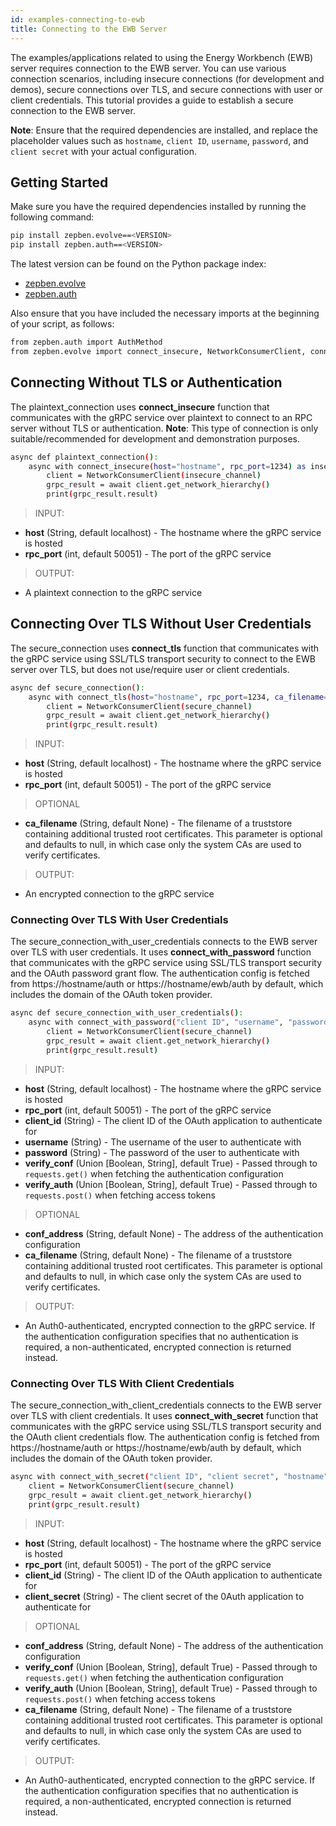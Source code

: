 ```yaml
---
id: examples-connecting-to-ewb
title: Connecting to the EWB Server
---
```



The examples/applications related to using the Energy Workbench (EWB) server requires connection to the EWB server. You can use various connection scenarios,
including insecure connections (for development and demos), secure connections over TLS, and secure connections with user or client credentials.
This tutorial provides a guide to establish a secure connection to the EWB server.

**Note**: Ensure that the required dependencies are installed, and replace the placeholder values such as `hostname`, `client ID`, `username`, `password`, and `client secret` with your actual configuration.

## Getting Started

Make sure you have the required dependencies installed by running the following command:

```bash
pip install zepben.evolve==<VERSION>
pip install zepben.auth==<VERSION>
```
The latest version can be found on the Python package index:

- [zepben.evolve](https://pypi.org/project/zepben.evolve/)
- [zepben.auth](https://pypi.org/project/zepben.auth/)

Also ensure that you have included the necessary imports at the beginning of your script, as follows:

```bash
from zepben.auth import AuthMethod
from zepben.evolve import connect_insecure, NetworkConsumerClient, connect_tls, connect_with_password, connect_with_secret, SyncNetworkConsumerClient
```

## Connecting Without TLS or Authentication

The plaintext_connection uses **connect_insecure** function that communicates with the gRPC service over plaintext to connect to an RPC server without TLS or authentication.
**Note**: This type of connection is only suitable/recommended for development and demonstration purposes.

```bash
async def plaintext_connection():
    async with connect_insecure(host="hostname", rpc_port=1234) as insecure_channel:
        client = NetworkConsumerClient(insecure_channel)
        grpc_result = await client.get_network_hierarchy()
        print(grpc_result.result)
```

> INPUT:

- **host** (String, default localhost) - The hostname where the gRPC service is hosted
- **rpc_port** (int, default 50051) - The port of the gRPC service

> OUTPUT:

- A plaintext connection to the gRPC service

## Connecting Over TLS Without User Credentials

The secure_connection uses **connect_tls** function that communicates with the gRPC service using SSL/TLS transport security to connect to the EWB server over TLS, but does not use/require user or client credentials.

```bash
async def secure_connection():
    async with connect_tls(host="hostname", rpc_port=1234, ca_filename=None) as secure_channel:
        client = NetworkConsumerClient(secure_channel)
        grpc_result = await client.get_network_hierarchy()
        print(grpc_result.result)
```

> INPUT:

- **host** (String, default localhost) - The hostname where the gRPC service is hosted
- **rpc_port** (int, default 50051) - The port of the gRPC service

> OPTIONAL

- **ca_filename** (String, default None) - The filename of a truststore containing additional trusted root certificates. This parameter is optional and defaults to null, in which case only the system CAs are used to verify certificates.

> OUTPUT:

- An encrypted connection to the gRPC service

### Connecting Over TLS With User Credentials

The secure_connection_with_user_credentials connects to the EWB server over TLS with user credentials. It uses **connect_with_password** function that communicates with the gRPC service using SSL/TLS transport security and the OAuth password grant flow.
The authentication config is fetched from https://hostname/auth or https://hostname/ewb/auth by default, which includes the domain of the OAuth token provider.

```bash
async def secure_connection_with_user_credentials():
    async with connect_with_password("client ID", "username", "password", "hostname", 1234) as secure_channel:
        client = NetworkConsumerClient(secure_channel)
        grpc_result = await client.get_network_hierarchy()
        print(grpc_result.result)
```

> INPUT:

- **host** (String, default localhost) - The hostname where the gRPC service is hosted
- **rpc_port** (int, default 50051) - The port of the gRPC service
- **client_id** (String) - The client ID of the OAuth application to authenticate for
- **username** (String) - The username of the user to authenticate with
- **password** (String) - The password of the user to authenticate with
- **verify_conf** (Union [Boolean, String], default True) - Passed through to `requests.get()` when fetching the authentication configuration
- **verify_auth** (Union [Boolean, String], default True) - Passed through to `requests.post()` when fetching access tokens

> OPTIONAL

- **conf_address** (String, default None) - The address of the authentication configuration
- **ca_filename** (String, default None) - The filename of a truststore containing additional trusted root certificates. This parameter is optional and defaults to null, in which case only the system CAs are used to verify certificates.

> OUTPUT:

- An Auth0-authenticated, encrypted connection to the gRPC service. If the authentication configuration specifies that no authentication is required, a non-authenticated, encrypted connection is returned instead.

### Connecting Over TLS With Client Credentials

The secure_connection_with_client_credentials connects to the EWB server over TLS with client credentials. It uses **connect_with_secret** function that communicates with the gRPC service using SSL/TLS transport security and the OAuth client credentials flow.
The authentication config is fetched from https://hostname/auth or https://hostname/ewb/auth by default, which includes the domain of the OAuth token provider.

```bash
async with connect_with_secret("client ID", "client secret", "hostname", 1234) as secure_channel:
    client = NetworkConsumerClient(secure_channel)
    grpc_result = await client.get_network_hierarchy()
    print(grpc_result.result)
````

> INPUT:

- **host** (String, default localhost) - The hostname where the gRPC service is hosted
- **rpc_port** (int, default 50051) - The port of the gRPC service
- **client_id** (String) - The client ID of the OAuth application to authenticate for
- **client_secret** (String) - The client secret of the 0Auth application to authenticate for

> OPTIONAL

- **conf_address** (String, default None) - The address of the authentication configuration
- **verify_conf** (Union [Boolean, String], default True) - Passed through to `requests.get()` when fetching the authentication configuration
- **verify_auth** (Union [Boolean, String], default True) - Passed through to `requests.post()` when fetching access tokens
- **ca_filename** (String, default None) - The filename of a truststore containing additional trusted root certificates. This parameter is optional and defaults to null, in which case only the system CAs are used to verify certificates.

> OUTPUT:

- An Auth0-authenticated, encrypted connection to the gRPC service. If the authentication configuration specifies that no authentication is required, a non-authenticated, encrypted connection is returned instead.